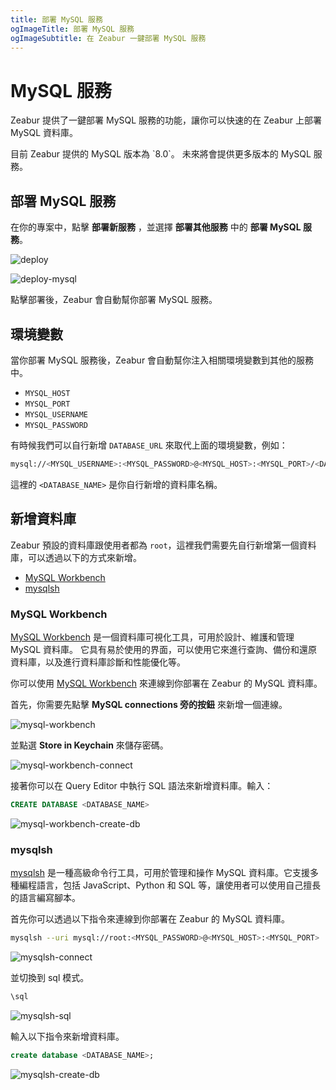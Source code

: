 ```yaml
---
title: 部署 MySQL 服務
ogImageTitle: 部署 MySQL 服務
ogImageSubtitle: 在 Zeabur 一鍵部署 MySQL 服務
---
```



# MySQL 服務

Zeabur 提供了一鍵部署 MySQL 服務的功能，讓你可以快速的在 Zeabur 上部署 MySQL 資料庫。

<Callout type="info" emoji="ℹ️">
  目前 Zeabur 提供的 MySQL 版本為 `8.0`。
  未來將會提供更多版本的 MySQL 服務。
</Callout>

## 部署 MySQL 服務

在你的專案中，點擊 **部署新服務** ，並選擇 **部署其他服務** 中的 **部署 MySQL 服務**。

![deploy](/framework/deploy.zh-TW.png)

![deploy-mysql](/databases/deploy-mysql.zh-TW.png)

點擊部署後，Zeabur 會自動幫你部署 MySQL 服務。

## 環境變數

當你部署 MySQL 服務後，Zeabur 會自動幫你注入相關環境變數到其他的服務中。

 - `MYSQL_HOST`
 - `MYSQL_PORT`
 - `MYSQL_USERNAME`
 - `MYSQL_PASSWORD`

有時候我們可以自行新增 `DATABASE_URL` 來取代上面的環境變數，例如：

```bash copy
mysql://<MYSQL_USERNAME>:<MYSQL_PASSWORD>@<MYSQL_HOST>:<MYSQL_PORT>/<DATABASE_NAME>
```

這裡的 `<DATABASE_NAME>` 是你自行新增的資料庫名稱。

## 新增資料庫

Zeabur 預設的資料庫跟使用者都為 `root`，這裡我們需要先自行新增第一個資料庫，可以透過以下的方式來新增。

 - [MySQL Workbench](#mysql-workbench)
 - [mysqlsh](#mysqlsh)

### MySQL Workbench

[MySQL Workbench](https://www.mysql.com/products/workbench/) 是一個資料庫可視化工具，可用於設計、維護和管理 MySQL 資料庫。
它具有易於使用的界面，可以使用它來進行查詢、備份和還原資料庫，以及進行資料庫診斷和性能優化等。

你可以使用 [MySQL Workbench](https://www.mysql.com/products/workbench/) 來連線到你部署在 Zeabur 的 MySQL 資料庫。

首先，你需要先點擊 **MySQL connections 旁的按鈕** 來新增一個連線。

![mysql-workbench](/databases/mysql/mysql-workbench.png)

並點選 **Store in Keychain** 來儲存密碼。

![mysql-workbench-connect](/databases/mysql/mysql-workbench-connect.png)

接著你可以在 Query Editor 中執行 SQL 語法來新增資料庫。輸入：

```sql copy
CREATE DATABASE <DATABASE_NAME>
```

![mysql-workbench-create-db](/databases/mysql/mysql-workbench-create-db.png)

### mysqlsh

[mysqlsh](https://dev.mysql.com/doc/mysql-shell/8.0/en/) 是一種高級命令行工具，可用於管理和操作 MySQL 資料庫。它支援多種編程語言，包括 JavaScript、Python 和 SQL 等，讓使用者可以使用自己擅長的語言編寫腳本。

首先你可以透過以下指令來連線到你部署在 Zeabur 的 MySQL 資料庫。

```bash copy
mysqlsh --uri mysql://root:<MYSQL_PASSWORD>@<MYSQL_HOST>:<MYSQL_PORT>
```

![mysqlsh-connect](/databases/mysql/mysqlsh-connect.png)

並切換到 sql 模式。

```bash copy
\sql
```

![mysqlsh-sql](/databases/mysql/mysqlsh-sql.png)

輸入以下指令來新增資料庫。

```sql copy
create database <DATABASE_NAME>;
```

![mysqlsh-create-db](/databases/mysql/mysqlsh-create-db.png)
